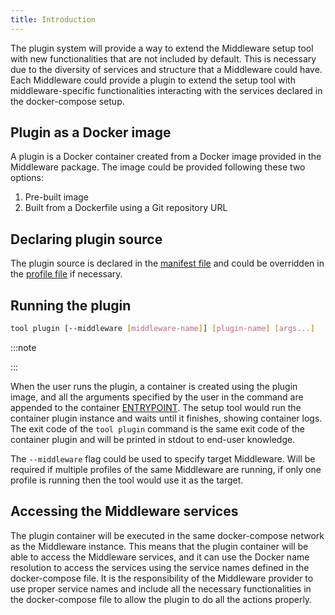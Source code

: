 ```yaml
---
title: Introduction
---
```


The plugin system will provide a way to extend the Middleware setup tool with new functionalities that are not included by default. This is necessary due to the diversity of services and structure that a Middleware could have. Each Middleware could provide a plugin to extend the setup tool with middleware-specific functionalities interacting with the services declared in the docker-compose setup.

## Plugin as a Docker image

A plugin is a Docker container created from a Docker image provided in the Middleware package. The image could be provided following these two options:

1. Pre-built image
2. Built from a Dockerfile using a Git repository URL

## Declaring plugin source

The plugin source is declared in the [manifest file](/docs/packaging/manifest#plugin) and could be overridden in the [profile file](/docs/packaging/profiles#plugin_overrides) if necessary.

## Running the plugin

```bash
tool plugin [--middleware [middleware-name]] [plugin-name] [args...]
```

:::note

<NotCLIDisclaimer/>

:::

When the user runs the plugin, a container is created using the plugin image, and all the arguments specified by the user in the command are appended to the container [ENTRYPOINT](https://docs.docker.com/engine/reference/builder/#entrypoint). The setup tool would run the container plugin instance and waits until it finishes, showing container logs. The exit code of the `tool plugin` command is the same exit code of the container plugin and will be printed in stdout to end-user knowledge.

The `--middleware` flag could be used to specify target Middleware. Will be required if multiple profiles of the same Middleware are running, if only one profile is running then the tool would use it as the target.

## Accessing the Middleware services

The plugin container will be executed in the same docker-compose network as the Middleware instance. This means that the plugin container will be able to access the Middleware services, and it can use the Docker name resolution to access the services using the service names defined in the docker-compose file. It is the responsibility of the Middleware provider to use proper service names and include all the necessary functionalities in the docker-compose file to allow the plugin to do all the actions properly.
